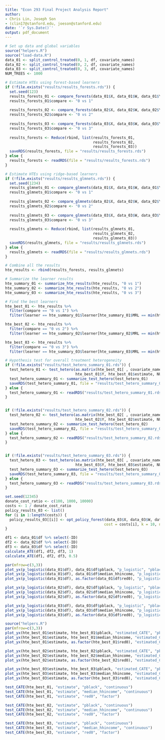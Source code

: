 ```yaml
---
title: "Econ 293 Final Project Analysis Report"
author: 
- Chris Lin, Joseph Son
- (clin17@stanford.edu, joeson@stanford.edu)
date: '`r Sys.Date()`'
output: pdf_document
---
```



```r
# Set up data and global variables
source("helpers.R")
source("load-data.R")
data_01 <- split_control_treated(0, 1, df, covariate_names)
data_02 <- split_control_treated(0, 2, df, covariate_names)
data_03 <- split_control_treated(0, 3, df, covariate_names)
NUM_TREES <- 1000
```

```r
# Estimate HTEs using forest-based learners
if (!file.exists("results/results_forests.rds")) {
  set.seed(123)
  results_forests_01 <- compare_forests(data_01$X, data_01$W, data_01$Y, data_01$ID, NUM_TREES)
  results_forests_01$compare <- "0 vs 1"
  
  results_forests_02 <- compare_forests(data_02$X, data_02$W, data_02$Y, data_02$ID, NUM_TREES)
  results_forests_02$compare <- "0 vs 2"
  
  results_forests_03 <- compare_forests(data_03$X, data_03$W, data_03$Y, data_03$ID, NUM_TREES)
  results_forests_03$compare <- "0 vs 3"
  
  results_forests <- Reduce(rbind, list(results_forests_01, 
                                        results_forests_02, 
                                        results_forests_03))
  saveRDS(results_forests, file = "results/results_forests.rds")
} else {
  results_forests <- readRDS(file = "results/results_forests.rds")
}
```

```r
# Estimate HTEs using ridge-based learners
if (!file.exists("results/results_glmnets.rds")) {
  set.seed(1234)
  results_glmnets_01 <- compare_glmnets(data_01$X, data_01$W, data_01$Y, data_01$ID, 10, 0, NUM_TREES)
  results_glmnets_01$compare <- "0 vs 1"
  
  results_glmnets_02 <- compare_glmnets(data_02$X, data_02$W, data_02$Y, data_02$ID, 10, 0, NUM_TREES)
  results_glmnets_02$compare <- "0 vs 2"
  
  results_glmnets_03 <- compare_glmnets(data_03$X, data_03$W, data_03$Y, data_03$ID, 10, 0, NUM_TREES)
  results_glmnets_03$compare <- "0 vs 3"
  
  results_glmnets <- Reduce(rbind, list(results_glmnets_01, 
                                        results_glmnets_02, 
                                        results_glmnets_03))
  saveRDS(results_glmnets, file = "results/results_glmnets.rds")
} else {
  results_glmnets <- readRDS(file = "results/results_glmnets.rds")
}
```

```r
# Combine all the results
hte_results <- rbind(results_forests, results_glmnets)

# Summarize the learner results
hte_summary_01 <- summarize_hte_results(hte_results, "0 vs 1")
hte_summary_02 <- summarize_hte_results(hte_results, "0 vs 2")
hte_summary_03 <- summarize_hte_results(hte_results, "0 vs 3")

# Find the best learners
hte_best_01 <- hte_results %>% 
  filter(compare == "0 vs 1") %>% 
  filter(learner == hte_summary_01$learner[hte_summary_01$MRL == min(hte_summary_01$MRL)])

hte_best_02 <- hte_results %>% 
  filter(compare == "0 vs 2") %>% 
  filter(learner == hte_summary_02$learner[hte_summary_02$MRL == min(hte_summary_02$MRL)])

hte_best_03 <- hte_results %>% 
  filter(compare == "0 vs 3") %>%
  filter(learner == hte_summary_03$learner[hte_summary_03$MRL == min(hte_summary_03$MRL)])
```

```r
# Hypothesis test for overall treatment heterogeneity
if (!file.exists("results/test_hetero_summary_01.rds")) {
  test_hetero_01 <- test_hetero(as.matrix(hte_best_01[ , covariate_names]), hte_best_01$W, 
                                hte_best_01$Y, hte_best_01$estimate, NUM_TREES)
  test_hetero_summary_01 <- summarize_test_hetero(test_hetero_01)
  saveRDS(test_hetero_summary_01, file = "results/test_hetero_summary_01.rds")
} else {
  test_hetero_summary_01 <- readRDS("results/test_hetero_summary_01.rds")
}


if (!file.exists("results/test_hetero_summary_02.rds")) {
  test_hetero_02 <- test_hetero(as.matrix(hte_best_02[ , covariate_names]), hte_best_02$W, 
                                hte_best_02$Y, hte_best_02$estimate, NUM_TREES)
  test_hetero_summary_02 <- summarize_test_hetero(test_hetero_02)
  saveRDS(test_hetero_summary_02, file = "results/test_hetero_summary_02.rds")
} else {
  test_hetero_summary_02 <- readRDS("results/test_hetero_summary_02.rds")
}


if (!file.exists("results/test_hetero_summary_03.rds")) {
  test_hetero_03 <- test_hetero(as.matrix(hte_best_03[ , covariate_names]), hte_best_03$W, 
                                hte_best_03$Y, hte_best_03$estimate, NUM_TREES)
  test_hetero_summary_03 <- summarize_test_hetero(test_hetero_03)
  saveRDS(test_hetero_summary_03, file = "results/test_hetero_summary_03.rds")
} else {
  test_hetero_summary_03 <- readRDS("results/test_hetero_summary_03.rds")
}
```

```r
set.seed(12345)
donate_cost_ratio <- c(100, 1000, 10000)
costs <- 1 / donate_cost_ratio
policy_results_03 <- list()
for (i in 1:length(costs)) {
  policy_results_03[[i]] <- opt_policy_forest(data_03$X, data_03$W, data_03$Y, hte_best_03$estimate, data_03$ID, 
                                             cost = costs[i], k = 10, num_trees = NUM_TREES)
}
```

```r
df1 <- data_01$df %>% select(-ID)
df2 <- data_02$df %>% select(-ID)
df3 <- data_03$df %>% select(-ID)
calculate_ATE(df1, df2, df3, 1)
calculate_ATE(df1, df2, df3, 0.5)
```

```r
par(mfrow=c(3,3))
plot_yx(p_logistic(data_01$df), data_01$df$pblack, "p_logistic", "pblack")
plot_yx(p_logistic(data_01$df), data_01$df$median_hhincome, "p_logistic", "median_hhincome")
plot_yx(p_logistic(data_01$df), as.factor(data_01$df$red0), "p_logistic", "red state")

plot_yx(p_logistic(data_02$df), data_02$df$pblack, "p_logistic", "pblack")
plot_yx(p_logistic(data_02$df), data_02$df$median_hhincome, "p_logistic", "median_hhincome")
plot_yx(p_logistic(data_02$df), as.factor(data_02$df$red0), "p_logistic", "red state")

plot_yx(p_logistic(data_03$df), data_03$df$pblack, "p_logistic", "pblack")
plot_yx(p_logistic(data_03$df), data_03$df$median_hhincome, "p_logistic", "median_hhincome")
plot_yx(p_logistic(data_03$df), as.factor(data_03$df$red0), "p_logistic", "red state")
```

```r
source("helpers.R")
par(mfrow=c(3,3))
plot_yx(hte_best_01$estimate, hte_best_01$pblack, "estimated_CATE", "pblack")
plot_yx(hte_best_01$estimate, hte_best_01$median_hhincome, "estimated_CATE", "median_hhincome")
plot_yx(hte_best_01$estimate, as.factor(hte_best_01$red0), "estimated_CATE", "red0")

plot_yx(hte_best_02$estimate, hte_best_02$pblack, "estimated_CATE", "pblack")
plot_yx(hte_best_02$estimate, hte_best_02$median_hhincome, "estimated_CATE", "median_hhincome")
plot_yx(hte_best_02$estimate, as.factor(hte_best_02$red0), "estimated_CATE", "red0")

plot_yx(hte_best_03$estimate, hte_best_03$pblack, "estimated_CATE", "pblack")
plot_yx(hte_best_03$estimate, hte_best_03$median_hhincome, "estimated_CATE", "median_hhincome")
plot_yx(hte_best_03$estimate, as.factor(hte_best_03$red0), "estimated_CATE", "red0")

```

```r
test_CATE(hte_best_01, "estimate", "pblack", "continuous")
test_CATE(hte_best_01, "estimate", "median_hhincome", "continuous")
test_CATE(hte_best_01, "estimate", "red0", "factor")

test_CATE(hte_best_02, "estimate", "pblack", "continuous")
test_CATE(hte_best_02, "estimate", "median_hhincome", "continuous")
test_CATE(hte_best_02, "estimate", "red0", "factor")

test_CATE(hte_best_03, "estimate", "pblack", "continuous")
test_CATE(hte_best_03, "estimate", "median_hhincome", "continuous")
test_CATE(hte_best_03, "estimate", "red0", "factor")
```